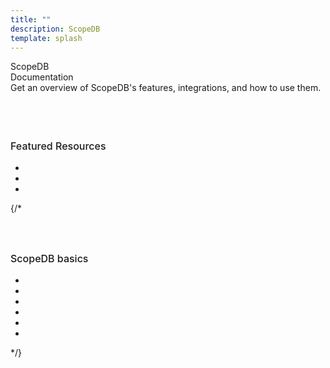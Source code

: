 ```yaml
---
title: ""
description: ScopeDB
template: splash
---
```



<div class="overflow-hidden px-[12px]">
  <div>
    <div>
      <span  class="text-[46px] font-[600] leading-[52px]">ScopeDB <br /> Documentation</span>
    </div>
  </div>
  <div class="text-[24px] leading-[32px] max-w-[560px] text-[rgba(0,0,0,0.60)]">
    <div>
      Get an overview of ScopeDB's features, integrations, and how to use them.
    </div>
  </div>
  <div style="margin-top: 73px;">
    <h2
    style="
      font-size: 16px;
      font-style: normal;
      font-weight: 500;
      line-height: 24px;
    ">
      Featured Resources
    </h2>
    <ul class="grid grid-cols-1 md:grid-cols-2 lg:grid-cols-3 gap-6 pb-[24px]">
      <li style="margin-top: 0;">
        <DocCardWithTopic
          topic="Reference"
          title="Data Types"
          description="Reference for ScopeQL data types."
          link="/reference/data-types"
        />
      </li>
      <li style="margin-top: 0;">
        <DocCardWithTopic
          topic="Reference"
          title="Functions"
          description="Reference for ScopeQL functions."
          link="/reference/functions"
        />
      </li>
      <li style="margin-top: 0;">
        <DocCardWithTopic
          topic="Reference"
          title="Query Syntax"
          description="Reference for ScopeQL query syntax."
          link="/reference/commands/stmt-query"
        />
      </li>
    </ul>

  </div>
  {/* <div style="margin-top: 60px;">
    <h2
    style="
      font-size: 16px;
      font-style: normal;
      font-weight: 500;
      line-height: 24px;
    ">ScopeDB basics</h2>
    <ul class="grid grid-cols-1 md:grid-cols-2 lg:grid-cols-3 gap-6">
      <li style="margin-top: 0;">
        <DocCard
          title="Medical Assistant"
          description="Learn about the applications and tools that you can use to access ScopeDB."
          link="/reference"
        />
      </li>
      <li style="margin-top: 0;"  >
        <DocCard
          title="The Walt Disney Company"
          description="Learn about the applications and tools that you can use to access ScopeDB."
          link="/reference"
        />
      </li>
      <li style="margin-top: 0;">
        <DocCard
          title="Biffco Enterprises Ltd."
          description="Learn about the applications and tools that you can use to access ScopeDB."
          link="/reference"
        />
      </li>
      <li style="margin-top: 0;">
        <DocCard
          title="Big Kahuna Burger Ltd."
          description="Learn about the applications and tools that you can use to access ScopeDB."
          link="/reference"
        />
      </li>
      <li style="margin-top: 0;">
        <DocCard
          title="Connecting to ScopeDB"
          description="Learn about the applications and tools that you can use to access ScopeDB."
          link="/reference"
        />
      </li>
      <li style="margin-top: 0;">
        <DocCard
          title="Big Kahuna Burger Ltd."
          description="Learn about the applications and tools that you can use to access ScopeDB."
          link="/reference"
        />
      </li>
    </ul>
  </div> */}
<div class="absolute -z-10
 top-[-20px] left-[-500px] right-0
 h-[456px]" style="background: linear-gradient(180deg, #FBFBFB 0%, #F3FAFF 100%);">
</div>
</div>

